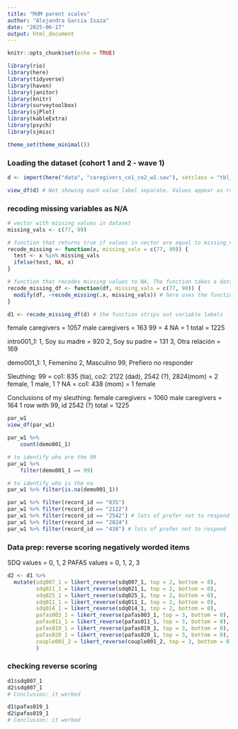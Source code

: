 ```yaml
---
title: "MdM parent scales"
author: "Alejandra Garcia Isaza"
date: "2025-06-17"
output: html_document
---
```


```r
knitr::opts_chunk$set(echo = TRUE)

library(rio)
library(here)
library(tidyverse)
library(haven)
library(janitor)
library(knitr)
library(surveytoolbox)
library(sjPlot)
library(kableExtra)
library(psych)
library(sjmisc)

theme_set(theme_minimal())
```


### Loading the dataset (cohort 1 and 2 - wave 1)
```r
d <- import(here("data", "caregivers_co1_co2_w1.sav"), setclass = "tbl_df")

view_df(d) # Not showing each value label separate. Values appear as range, prob due to haven stripping labels when I exported. 
```


### recoding missing variables as N/A
```r

# vector with missing values in dataset
missing_vals <- c(77, 99)

# function that returns true if values in vector are equal to missing_vals. The function takes a vector x, and specified values of missing data
recode_missing <- function(x, missing_vals = c(77, 99)) {
  test <- x %in% missing_vals
  ifelse(test, NA, x)
}

# function that recodes missing values to NA. The function takes a dataframe with variables with missing data, and specified values of missing data
recode_missing_df <- function(df, missing_vals = c(77, 99)) {
  modify(df, ~recode_missing(.x, missing_vals)) # here uses the function created above
}

d1 <- recode_missing_df(d) # the function strips out variable labels
```



female caregivers = 1057
male caregivers = 163
99 = 4 
NA = 1 
total = 1225

intro001_1:
1, Soy su madre = 920
2, Soy su padre = 131
3, Otra relación = 169

demo001_1:
1, Femenino
2, Masculino
99, Prefiero no responder	

Sleuthing:
99 = co1: 835 (tia), co2: 2122 (dad), 2542 (?), 2824(mom) = 2 female, 1 male, 1 ?
NA = co1: 438 (mom) = 1 female

Conclusions of my sleuthing: 
female caregivers = 1060
male caregivers = 164
1 row with 99, id 2542 (?)
total = 1225

```r
par_w1
view_df(par_w1)

par_w1 %>%
  	count(demo001_1)

# to identify who are the 99
par_w1 %>%
  	filter(demo001_1 == 99)

# to identify who is the na
par_w1 %>% filter(is.na(demo001_1))

par_w1 %>% filter(record_id == "835") 
par_w1 %>% filter(record_id == "2122") 
par_w1 %>% filter(record_id == "2542") # lots of prefer not to respond
par_w1 %>% filter(record_id == "2824") 
par_w1 %>% filter(record_id == "438") # lots of prefer not to respond

```


### Data prep: reverse scoring negatively worded items

SDQ values = 0, 1, 2
PAFAS values = 0, 1, 2, 3
```r
d2 <- d1 %>%
  mutate(sdq007_1 = likert_reverse(sdq007_1, top = 2, bottom = 0),
         sdq021_1 = likert_reverse(sdq021_1, top = 2, bottom = 0),
         sdq025_1 = likert_reverse(sdq025_1, top = 2, bottom = 0),
         sdq011_1 = likert_reverse(sdq011_1, top = 2, bottom = 0),
         sdq014_1 = likert_reverse(sdq014_1, top = 2, bottom = 0),
         pafas003_1 = likert_reverse(pafas003_1, top = 3, bottom = 0),
         pafas011_1 = likert_reverse(pafas011_1, top = 3, bottom = 0),
         pafas019_1 = likert_reverse(pafas019_1, top = 3, bottom = 0),
         pafas020_1 = likert_reverse(pafas020_1, top = 3, bottom = 0),
         couple001_2 = likert_reverse(couple001_2, top = 3, bottom = 0),
         )
```


### checking reverse scoring
```r
d1$sdq007_1
d2$sdq007_1
# Conclusion: it worked

d1$pafas019_1
d2$pafas019_1
# Conclusion: it worked
```
